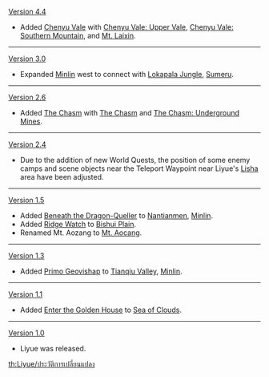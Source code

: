 {{Change History/Header}}
[[Version 4.4]]
* Added [[Chenyu Vale]] with [[Chenyu Vale: Upper Vale]], [[Chenyu Vale: Southern Mountain]], and [[Mt. Laixin]].
----
[[Version 3.0]]
* Expanded [[Minlin]] west to connect with [[Lokapala Jungle]], [[Sumeru]].
----
[[Version 2.6]]
* Added [[The Chasm (Subregion)|The Chasm]] with [[The Chasm]] and [[The Chasm: Underground Mines]].
----
[[Version 2.4]]
* Due to the addition of new World Quests, the position of some enemy camps and scene objects near the Teleport Waypoint near Liyue's [[Lisha]] area have been adjusted.
----
[[Version 1.5]]
* Added [[Beneath the Dragon-Queller]] to [[Nantianmen]], [[Minlin]].
* Added [[Ridge Watch]] to [[Bishui Plain]].
* Renamed Mt. Aozang to [[Mt. Aocang]].
----
[[Version 1.3]]
* Added [[Primo Geovishap]] to [[Tianqiu Valley]], [[Minlin]].
----
[[Version 1.1]]
* Added [[Enter the Golden House]] to [[Sea of Clouds]].
----
[[Version 1.0]]
*Liyue was released.
<noinclude>


[[th:Liyue/ประวัติการเปลี่ยนแปลง]]
</noinclude>